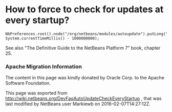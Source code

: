<!--

    Licensed to the Apache Software Foundation (ASF) under one
    or more contributor license agreements.  See the NOTICE file
    distributed with this work for additional information
    regarding copyright ownership.  The ASF licenses this file
    to you under the Apache License, Version 2.0 (the
    "License"); you may not use this file except in compliance
    with the License.  You may obtain a copy of the License at

      http://www.apache.org/licenses/LICENSE-2.0

    Unless required by applicable law or agreed to in writing,
    software distributed under the License is distributed on an
    "AS IS" BASIS, WITHOUT WARRANTIES OR CONDITIONS OF ANY
    KIND, either express or implied.  See the License for the
    specific language governing permissions and limitations
    under the License.

-->
=How to force to check for updates at every startup?=

<pre>
NbPreferences.root().node("/org/netbeans/modules/autoupdate").putLong("lastCheckTime", System.currentTimeMillis() - 1000000000);
</pre>

See also "The Definitive Guide to the NetBeans Platform 7" book, chapter 25.

===Apache Migration Information===

The content in this page was kindly donated by Oracle Corp. to the
Apache Software Foundation.

This page was exported from http://wiki.netbeans.org/DevFaqAutoUpdateCheckEveryStartup , 
that was last modified by NetBeans user Markiewb 
on 2016-02-07T14:27:12Z.

